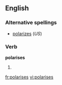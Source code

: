 ==English==

===Alternative spellings===
*[[polarizes]] (''US'')

===Verb===
'''polarises'''

# {{third-person singular of|[[polarise]]}}

[[fr:polarises]]
[[vi:polarises]]